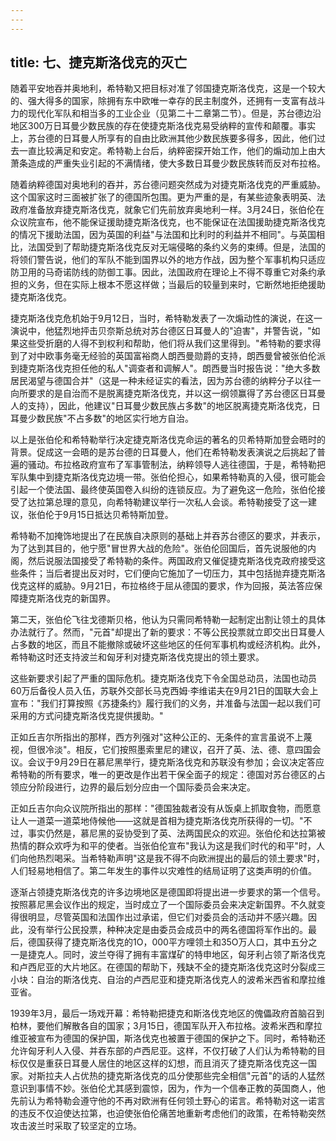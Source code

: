 ```yaml
---
---
---
```

title: 七、捷克斯洛伐克的灭亡
---



随着平安地吞并奥地利，希特勒又把目标对准了邻国捷克斯洛伐克，这是一个较大的、强大得多的国家，除拥有东中欧唯一幸存的民主制度外，还拥有一支富有战斗力的现代化军队和相当多的工业企业（见第二十二章第二节）。但是，苏台德边沿地区300万日耳曼少数民族的存在使捷克斯洛伐克易受纳粹的宣传和颠覆。事实上，苏台德的日耳曼人所享有的自由比欧洲其他少数民族要多得多，因此，他们过去一直比较满足和安定。希特勒上台后，纳粹密探开始工作，他们的煽动加上由大萧条造成的严重失业引起的不满情绪，使大多数日耳曼少数民族转而反对布拉格。

随着纳粹德国对奥地利的吞并，苏台德问题突然成为对捷克斯洛伐克的严重威胁。这个国家这时三面被扩张了的德国所包围。更为严重的是，有某些迹象表明英、法政府准备放弃捷克斯洛伐克，就象它们先前放弃奥地利一样。3月24日，张伯伦在众议院宣布，他不能保证援助捷克斯洛伐克，也不能保证在法国援助捷克斯洛伐克的情况下援助法国，因为英国的利益"与法国和比利时的利益并不相同"。与英国相比，法国受到了帮助捷克斯洛伐克反对无端侵略的条约义务的束缚。但是，法国的将领们警告说，他们的军队不能到国界以外的地方作战，因为整个军事机构只适应防卫用的马奇诺防线的防御工事。因此，法国政府在理论上不得不尊重它对条约承担的义务，但在实际上根本不愿这样做；当最后的较量到来时，它断然地拒绝援助捷克斯洛伐克。

捷克斯洛伐克危机始于9月12日，当时，希特勒发表了一次煽动性的演说，在这一演说中，他猛烈地抨击贝奈斯总统对苏台德区日耳曼人的"迫害"，并警告说，"如果这些受折磨的人得不到权利和帮助，他们将从我们这里得到。"希特勒的要求得到了对中欧事务毫无经验的英国富裕商人朗西曼勋爵的支持，朗西曼曾被张伯伦派到捷克斯洛伐克担任他的私人"调查者和调解人"。朗西曼当时报告说："绝大多数居民渴望与德国合并"（这是一种未经证实的看法，因为苏台德的纳粹分子以往一向所要求的是自治而不是脱离捷克斯洛伐克，并以这一纲领赢得了苏台德区日耳曼人的支持），因此，他建议"日耳曼少数民族占多数"的地区脱离捷克斯洛伐克，日耳曼少数民族"不占多数"的地区实行地方自治。

以上是张伯伦和希特勒举行决定捷克斯洛伐克命运的著名的贝希特斯加登会晤时的背景。促成这一会晤的是苏台德的日耳曼人，他们在希特勒发表演说之后挑起了普遍的骚动。布拉格政府宣布了军事管制法，纳粹领导人逃往德国，于是，希特勒把军队集中到捷克斯洛伐克边境一带。张伯伦担心，如果希特勒真的入侵，很可能会引起一个使法国、最终使英国卷入纠纷的连锁反应。为了避免这一危险，张伯伦接受了达拉第总理的意见，向希特勒建议举行一次私人会谈。希特勒接受了这一建议，张伯伦于9月15日抵达贝希特斯加登。

希特勒不加掩饰地提出了在民族自决原则的基础上并吞苏台德区的要求，并表示，为了达到其目的，他宁愿"冒世界大战的危险"。张伯伦回国后，首先说服他的内阁，然后说服法国接受了希特勒的条件。两国政府又催促捷克斯洛伐克政府接受这些条件；当后者提出反对时，它们便向它施加了一切压力，其中包括抛弃捷克斯洛伐克这样的威胁。9月21日，布拉格终于屈从德国的要求，作为回报，英法答应保障捷克斯洛伐克的新国界。

第二天，张伯伦飞往戈德斯贝格，他认为只需同希特勒一起制定出割让领土的具体办法就行了。然而，"元首"却提出了新的要求：不等公民投票就立即交出日耳曼人占多数的地区，而且不能撤除或破坏这些地区的任何军事机构或经济机构。此外，希特勒这时还支持波兰和匈牙利对捷克斯洛伐克提出的领土要求。

这些新要求引起了严重的国际危机。捷克斯洛伐克下令全国总动员，法国也动员60万后备役人员入伍，苏联外交部长马克西姆·李维诺夫在9月21日的国联大会上宣布："我们打算按照《苏捷条约》履行我们的义务，并准备与法国一起以我们可采用的方式问捷克斯洛伐克提供援助。"

正如丘吉尔所指出的那样，西方列强对"这种公正的、无条件的宣言虽说不上蔑视，但很冷淡"。相反，它们按照墨索里尼的建议，召开了英、法、德、意四国会议。会议于9月29日在慕尼黑举行，捷克斯洛伐克和苏联没有参加；会议决定答应希特勒的所有要求，唯一的更改是作出若干保全面子的规定：德国对苏台德区的占领应分阶段进行，边界的最后划分应由一个国际委员会来决定。

正如丘吉尔向众议院所指出的那样："德国独裁者没有从饭桌上抓取食物，而愿意让人一道菜一道菜地侍候他——这就是首相为捷克斯洛伐克所获得的一切。"不过，事实仍然是，慕尼黑的妥协受到了英、法两国民众的欢迎。张伯伦和达拉第被热情的群众欢呼为和平的使者。当张伯伦宣布"我认为这是我们时代的和平"时，人们向他热烈喝采。当希特勒声明"这是我不得不向欧洲提出的最后的领土要求"时，人们轻易地相信了。第二年发生的事件以灾难性的结局证明了这类声明的价值。

逐渐占领捷克斯洛伐克的许多边境地区是德国即将提出进一步要求的第一个信号。按照慕尼黑会议作出的规定，当时成立了一个国际委员会来决定新国界。不久就变得很明显，尽管英国和法国作出过承诺，但它们对委员会的活动并不感兴趣。因此，没有举行公民投票，种种决定是由委员会成员中的两名德国将军作出的。最后，德国获得了捷克斯洛伐克的1O，000平方哩领土和35O万人口，其中五分之一是捷克人。同时，波兰夺得了拥有丰富煤矿的特申地区，匈牙利占领了斯洛伐克和卢西尼亚的大片地区。在德国的帮助下，残缺不全的捷克斯洛伐克这时分裂成三小块：自治的斯洛伐克、自治的卢西尼亚和捷克斯洛伐克人的波希米西省和摩拉维亚省。

1939年3月，最后一场戏开幕：希特勒把捷克和斯洛伐克地区的傀儡政府首脑召到柏林，要他们解散各自的国家；3月15日，德国军队开入布拉格。波希米西和摩拉维亚被宣布为德国的保护国，斯洛伐克也被置于德国的保护之下。同时，希特勒还允许匈牙利人入侵、并吞东部的卢西尼亚。这样，不仅打破了人们认为希特勒的目标仅仅是重获日耳曼人居住的地区这样的幻想，而且消灭了捷克斯洛伐克这一国家。对斯拉夫人占优热的捷克斯洛伐克的瓜分使那些完全相信"元首"的话的人猛然意识到事情不妙。张伯伦尤其感到震惊，因为，作为一个信奉正教的英国商人，他先前认为希特勒会遵守他的不再对欧洲有任何领土野心的诺言。希特勒对这一诺言的违反不仅迫使达拉第，也迫使张伯伦痛苦地重新考虑他们的政策，在希特勒突然攻击波兰时采取了较坚定的立场。